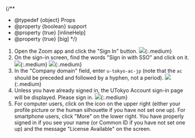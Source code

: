 
{/**
  * @typedef {object} Props
  * @property {boolean} support
  * @property {true} [inlineHelp]
  * @property {true} [big]
  */}

1. Open the Zoom app and click the "Sign In" button.
   <If cond={props.big}>
     ![](/en/zoom/signin/4.png){:.medium}
   </If>
2. On the sign-in screen, find the words "Sign in with SSO" and click on it.
   <If cond={props.big}>
     ![](/en/zoom/signin/5.png){:.medium}
     ![](/en/zoom/signin/6.png){:.medium}
   </If>
3. In the "Company domain" field, enter `u-tokyo-ac-jp` (note that the `ac` should be preceded and followed by a hyphen, not a period).
    <If cond={props.big}>
      ![](/en/zoom/signin/7.png){:.medium}
    </If>
4. Unless you have already signed in, the UTokyo Account sign-in page will be displayed. Please sign in.
   <If cond={props.big}>
     ![](/en/zoom/signin/2.png){:.medium}
   </If>
   <If cond={props.inlineHelp}>
     <SigninAppHelp big={props.big} inline />
   </If>
5. For computer users, click on the icon on the upper right (either your profile picture or the human silhouette if you have not set one up). For smartphone users, click "More" on the lower right. You have properly signed in if you see your name (or Common ID if you have not set one up) and the message "License Available" on the screen.

<If cond={props.inlineHelp}>
  <Support lang="en" show={props.support} />
  <SigninAppHelp big={props.big} support={props.support} slot="else" />
</If>
